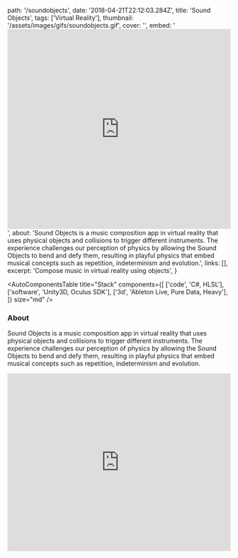   path: '/soundobjects',
  date: '2018-04-21T22:12:03.284Z',
  title: 'Sound Objects',
  tags: ['Virtual Reality'],
  thumbnail: '/assets/images/gifs/soundobjects.gif',
  cover: '',
  embed:
    '<iframe width="100%" height="450" src="https://www.youtube.com/embed/EkB9nE-vQhw?rel=0&amp;controls=0&amp;showinfo=0" frameborder="0" allow="autoplay; encrypted-media" allowfullscreen></iframe>',
  about:
    'Sound Objects is a music composition app in virtual reality that uses physical objects and collisions to trigger different instruments. The experience challenges our perception of physics by allowing the Sound Objects to bend and defy them, resulting in playful physics that embed musical concepts such as repetition, indeterminism and evolution.',
  links: [],
  excerpt: 'Compose music in virtual reality using objects',
}

<AutoComponentsTable
  title="Stack"
  components={[
    ['code', 'C#, HLSL'],
    ['software', 'Unity3D, Oculus SDK'],
    ['3d', 'Ableton Live, Pure Data, Heavy'],
  ]}
  size="md"
/>

### About

Sound Objects is a music composition app in virtual reality that uses physical objects and collisions to trigger different instruments. The experience challenges our perception of physics by allowing the Sound Objects to bend and defy them, resulting in playful physics that embed musical concepts such as repetition, indeterminism and evolution.

<iframe
  width="100%"
  height="400px"
  src="https://www.youtube.com/embed/EkB9nE-vQhw?rel=0&amp;controls=0&amp;showinfo=0"
  frameBorder="0"
  allowFullScreen
/>

### Making-of

<iframe
  width="100%"
  height="400px"
  src="https://www.youtube.com/embed/giU_hnfS8HQ?rel=0&amp;controls=0&amp;showinfo=0"
  frameBorder="0"
  allowFullScreen
/>

### Credits

Developed with <a target="_blank" href="http://www.scottreitherman.com/">Scott Reitherman</a>
